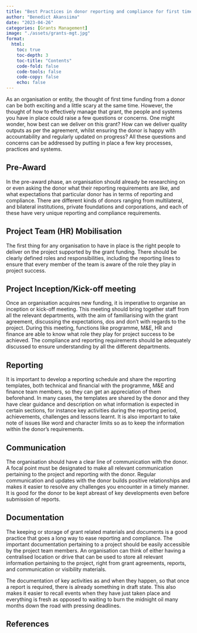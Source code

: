 ```yaml
---
title: "Best Practices in donor reporting and compliance for first time grant recipients"
author: "Benedict Akansiima"
date: "2023-04-26"
categories: [Grants Management]
image: "./assets/grants-mgt.jpg"
format: 
  html:
    toc: true
    toc-depth: 3
    toc-title: "Contents"
    code-fold: false
    code-tools: false
    code-copy: false
    echo: false
---
```


As an organisation or entity, the thought of first time funding from a donor can be both exciting and a little scary at the same time. However, the thought of how to effectively manage that grant, the people and systems you have in place could raise a few questions or concerns. One might wonder, how best can we deliver on this grant? How can we deliver quality outputs as per the agreement, whilst ensuring the donor is happy with accountability and regularly updated on progress? All these questions and concerns can be addressed by putting in place a few key processes, practices and systems.

## Pre-Award

In the pre-award phase, an organisation should already be researching on or even asking the donor what their reporting requirements are like, and what expectations that particular donor has in terms of reporting and compliance. There are different kinds of donors ranging from multilateral, and bilateral institutions, private foundations and corporations, and each of these have very unique reporting and compliance requirements.

## Project Team (HR) Mobilisation

The first thing for any organisation to have in place is the right people to deliver on the project supported by the grant funding. There should be clearly defined roles and responsibilities, including the reporting lines to ensure that every member of the team is aware of the role they play in project success.

## Project Inception/Kick-off meeting

Once an organisation acquires new funding, it is imperative to organise an inception or kick-off meeting. This meeting should bring together staff from all the relevant departments, with the aim of familiarising with the grant agreement, discussing the expectations, dos and don’t with regards to the project. During this meeting, functions like programme, M&E, HR and finance are able to know what role they play for project success to be achieved. The compliance and reporting requirements should be adequately discussed to ensure understanding by all the different departments.

## Reporting

It is important to develop a reporting schedule and share the reporting templates, both technical and financial with the programme, M&E and finance team members, so they can get an appreciation of them beforehand. In many cases, the templates are shared by the donor and they have clear guidance and description on what information is expected in certain sections, for instance key activities during the reporting period, achievements, challenges and lessons learnt. It is also important to take note of issues like word and character limits so as to keep the information within the donor’s requirements.

## Communication

The organisation should have a clear line of communication with the donor. A focal point must be designated to make all relevant communication pertaining to the project and reporting with the donor. Regular communication and updates with the donor builds positive relationships and makes it easier to resolve any challenges you encounter in a timely manner. It is good for the donor to be kept abreast of key developments even before submission of reports.

## Documentation

The keeping or storage of grant related materials and documents is a good practice that goes a long way to ease reporting and compliance. The important documentation pertaining to a project should be easily accessible by the project team members. An organisation can think of either having a centralised location or drive that can be used to store all relevant information pertaining to the project, right from grant agreements, reports, and communication or visibility materials.

The documentation of key activities as and when they happen, so that once a report is required, there is already something in draft state. This also makes it easier to recall events when they have just taken place and everything is fresh as opposed to waiting to burn the midnight oil many months down the road with pressing deadlines.

## References

::: {#refs}
:::

